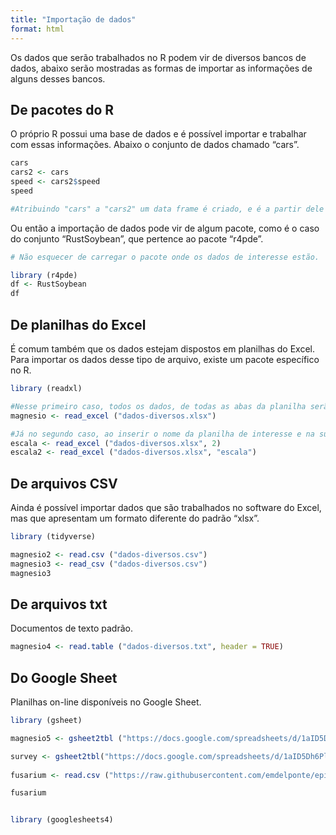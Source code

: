 ```yaml
---
title: "Importação de dados"
format: html
---
```

Os dados que serão trabalhados no R podem vir de diversos bancos de dados, abaixo serão mostradas as formas de importar as informações de alguns desses bancos.

## De pacotes do R
O próprio R possui uma base de dados e é possível importar e trabalhar com essas informações.
Abaixo o conjunto de dados chamado "cars".

```r
cars
cars2 <- cars
speed <- cars2$speed
speed

#Atribuindo "cars" a "cars2" um data frame é criado, e é a partir dele que o trabalho começa.

```

Ou então a importação de dados pode vir de algum pacote, como é o caso do conjunto "RustSoybean", que pertence ao pacote "r4pde".

```r
# Não esquecer de carregar o pacote onde os dados de interesse estão.

library (r4pde)
df <- RustSoybean
df
```

## De planilhas do Excel
É comum também que os dados estejam dispostos em planilhas do Excel. Para importar os dados desse tipo de arquivo, existe um pacote específico no R.

```r
library (readxl)

#Nesse primeiro caso, todos os dados, de todas as abas da planilha serão carregado no R.
magnesio <- read_excel ("dados-diversos.xlsx")

#Já no segundo caso, ao inserir o nome da planilha de interesse e na sua frente o número ou nome da aba específica que será trabalhada, apenas o dados daquela aba serão importados.
escala <- read_excel ("dados-diversos.xlsx", 2)
escala2 <- read_excel ("dados-diversos.xlsx", "escala")
```

## De arquivos CSV
Ainda é possível importar dados que são trabalhados no software do Excel, mas que apresentam um formato diferente do padrão "xlsx".

```r
library (tidyverse)

magnesio2 <- read.csv ("dados-diversos.csv")
magnesio3 <- read_csv ("dados-diversos.csv")
magnesio3

```

## De arquivos txt
Documentos de texto padrão.

```r
magnesio4 <- read.table ("dados-diversos.txt", header = TRUE)
```

## Do Google Sheet
Planilhas on-line disponíveis no Google Sheet.

```r
library (gsheet)

magnesio5 <- gsheet2tbl ("https://docs.google.com/spreadsheets/d/1aID5Dh6PlBVCKzU1j7k-WA6zuWQWE2NhtWEgdJtt5iA/edit?usp=sharing")

survey <- gsheet2tbl("https://docs.google.com/spreadsheets/d/1aID5Dh6PlBVCKzU1j7k-WA6zuWQWE2NhtWEgdJtt5iA/edit#gid=366054269")
 
fusarium <- read.csv ("https://raw.githubusercontent.com/emdelponte/epidemiology-R/main/data/fusarium_banana.csv")

fusarium


library (googlesheets4)
```
